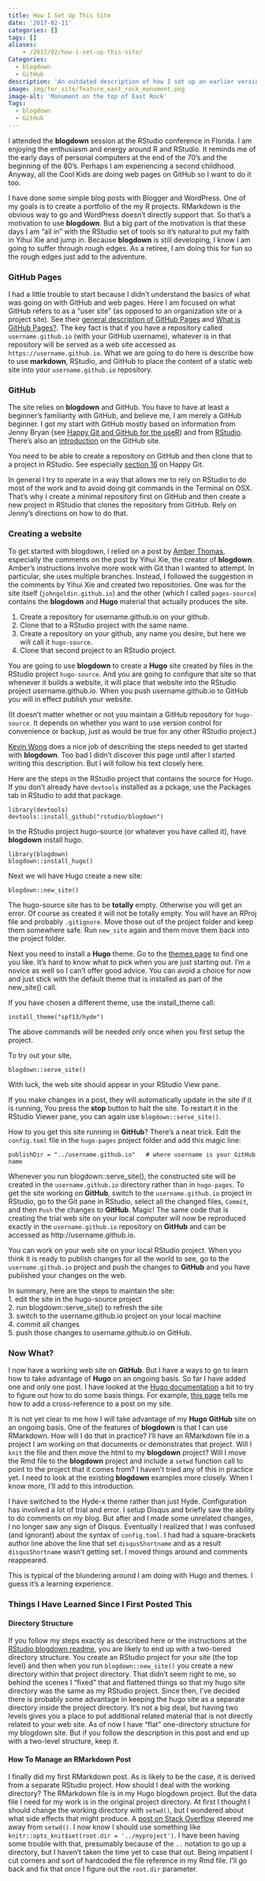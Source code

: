 ```yaml
---
title: How I Set Up This Site
date: '2017-02-11'
categories: []
tags: []
aliases:
    - /2017/02/how-i-set-up-this-site/
Categories:
  - blogdown
  - GitHub
description: 'An outdated description of how I set up an earlier version of this site.'
image: img/for_site/feature_east_rock_monument.png
image-alt: 'Monument on the top of East Rock'
Tags:
  - blogdown
  - GitHub
---
```


I attended the **blogdown** session at the RStudio conference in Florida. I am enjoying the enthusiasm and energy around R and RStudio. It reminds me of the early days of personal computers at the end of the 70's and the beginning of the 80's. Perhaps I am experiencing a second childhood. Anyway, all the Cool Kids are doing web pages on GitHub so I want to do it too.

I have done some simple blog posts with Blogger and WordPress. One of my goals is to create a portfolio of the my R projects. RMarkdown is the obvious way to go and WordPress doesn't directly support that. So that's a motivation to use **blogdown**. But a big part of the motivation is that these days I am "all in" with the RStudio set of tools so it's natural to put my faith in Yihui Xie and jump in. Because **blogdown** is still developing, I know I am going to suffer through rough edges. As a retiree, I am doing this for fun so the rough edges just add to the adventure.

### GitHub Pages

I had a little trouble to start because I didn't understand the basics of what was going on with GitHub and web pages. Here I am focused on what GitHub refers to as a "user site" (as opposed to an organization site or a project site). See their [general description of GitHub Pages](https://pages.github.com/) and [What is GitHub Pages?](https://help.github.com/articles/what-is-github-pages). The key fact is that if you have a repository called `username.github.io` (with your GitHub username), whatever is in that repository will be served as a web site accessed as `https://username.github.io`. What we are going to do here is describe how to use **markdown**, RStudio, and GitHub to place the content of a static web site into your `username.github.io` repository.

### GitHub

The site relies on **blogdown** and GitHub. You have to have at least a beginner's familiarity with GitHub, and believe me, I am merely a GitHub beginner. I got my start with GitHub mostly based on information from Jenny Bryan (see [Happy Git and GitHub for the useR](http://happygitwithr.com/)) and from [RStudio](https://support.rstudio.com/hc/en-us/articles/200532077-Version-Control-with-Git-and-SVN). There's also an [introduction](https://guides.github.com/activities/hello-world/) on the GitHub site.

You need to be able to create a repository on GitHub and then clone that to a project in RStudio. See especially [section 16](http://happygitwithr.com/new-github-first.html) on Happy Git.

In general I try to operate in a way that allows me to rely on RStudio to do most of the work and to avoid doing git commands in the Terminal on OSX. That's why I create a minimal repository first on GitHub and then create a new project in RStudio that clones the repository from GitHub. Rely on Jenny's directions on how to do that.

### Creating a website

To get started with blogdown, I relied on a post by [Amber Thomas](https://proquestionasker.github.io/blog/Making_Site/), especially the comments on the post by Yihui Xie, the creator of **blogdown**. Amber's instructions involve more work with Git than I wanted to attempt. In particular, she uses multiple branches. Instead, I followed the suggestion in the comments by Yihui Xie and created two repositories. One was for the site itself (`johngoldin.github.io`) and the other (which I called `pages-source`) contains the **blogdown** and **Hugo** material that actually produces the site.

1.  Create a repository for username.github.io on your github.
2.  Clone that to a RStudio project with the same name.
3.  Create a repository on your github, any name you desire, but here we will call it `hugo-source`.
4.  Clone that second project to an RStudio project.

You are going to use **blogdown** to create a **Hugo** site created by files in the RStudio project `hugo-source`. And you are going to configure that site so that whenever it builds a website, it will place that website into the RStudio project username.github.io. When you push username.github.io to GitHub you will in effect publish your website.

(It doesn't matter whether or not you maintain a GitHub repository for `hugo-source`. It depends on whether you want to use version control for convenience or backup, just as would be true for any other RStudio project.)

[Kevin Wong](http://kevinfw.com/post/blogging-with-r-markdown/) does a nice job of describing the steps needed to get started with **blogdown**. Too bad I didn't discover this page until after I started writing this description. But I will follow his text closely here.

Here are the steps in the RStudio project that contains the source for Hugo. If you don't already have `devtools` installed as a pckage, use the Packages tab in RStudio to add that package.

    library(devtools)
    devtools::install_github("rstudio/blogdown")

In the RStudio project hugo-source (or whatever you have called it), have **blogdown** install hugo.

    library(blogdown)
    blogdown::install_hugo()

Next we wil have Hugo create a new site:

    blogdown::new_site()

The hugo-source site has to be **totally** empty. Otherwise you will get an error. Of course as created it will not be totally empty. You will have an RProj file and probably `.gitignore`. Move those out of the project folder and keep them somewhere safe. Run `new_site` again and them move them back into the project folder.

Next you need to install a **Hugo** theme. Go to the [themes page](http://themes.gohugo.io/) to find one you like. It's hard to know what to pick when you are just starting out. I'm a novice as well so I can't offer good advice. You can avoid a choice for now and just stick with the default theme that is installed as part of the new_site() call.

If you have chosen a different theme, use the install_theme call:

    install_theme("spf13/hyde")

The above commands will be needed only once when you first setup the project.

To try out your site,

    blogdown::serve_site()

With luck, the web site should appear in your RStudio View pane.

If you make changes in a post, they will automatically update in the site if it is running, You press the **stop** button to halt the site. To restart it in the RStudio Viewer pane, you can again use `blogdown::serve_site()`.

How to you get this site running in **GitHub**? There's a neat trick. Edit the `config.toml` file in the `hugo-pages` project folder and add this magic line:

    publishDir = "../username.github.io"   # where username is your GitHub name

Whenever you run blogdown::serve_site(), the constructed site will be created in the `username.github.io` directory rather than in `hugo-pages`. To get the site working on **GitHub**, switch to the `username.github.io` project in RStudio, go to the Git pane in RStudio, select all the changed files, `Commit`, and then `Push` the changes to **GitHub**. Magic! The same code that is creating the trial web site on your local computer will now be reproduced exactly in the `username.github.io` repository on **GitHub** and can be accessed as http://username.github.io.

You can work on your web site on your local RStudio project. When you think it is ready to publish changes for all the world to see, go to the `username.github.io` project and push the changes to **GitHub** and you have published your changes on the web.

In summary, here are the steps to maintain the site:\
1. edit the site in the hugo-source project\
2. run blogdown::serve_site() to refresh the site\
3. switch to the username.github.io project on your local machine\
4. commit all changes\
5. push those changes to username.github.io on GitHub.

### Now What?

I now have a working web site on **GitHub**. But I have a ways to go to learn how to take advantage of **Hugo** on an ongoing basis. So far I have added one and only one post. I have looked at the [Hugo documentation](http://gohugo.io/overview/usage/) a bit to try to figure out how to do some basis things. For example, [this page](https://gohugo.io/extras/shortcodes#ref-relref) tells me how to add a cross-reference to a post on my site.

It is not yet clear to me how I will take advantage of my **Hugo** **GitHub** site on an ongoing basis. One of the features of **blogdown** is that I can use RMarkdown. How will I do that in practice? I'll have an RMarkdown file in a project I am working on that documents or demonstrates that project. Will I `knit` the file and then move the html to my **blogdown** project? Will I move the Rmd file to the **blogdown** project and include a `setwd` function call to point to the project that it comes from? I haven't tried any of this in practice yet. I need to look at the existing **blogdown** examples more closely. When I know more, I'll add to this introduction.

I have switched to the Hyde-x theme rather than just Hyde. Configuration has involved a lot of trial and error. I setup Disqus and briefly saw the ability to do comments on my blog. But after and I made some unrelated changes, I no longer saw any sign of Disqus. Eventually I realized that I was confused (and ignorant) about the syntax of `config.toml`. I had had a square-brackets author line above the line that set `disqusShortname` and as a result `disqusShortname` wasn't getting set. I moved things around and comments reappeared.

This is typical of the blundering around I am doing with Hugo and themes. I guess it's a learning experience.

### Things I Have Learned Since I First Posted This

#### Directory Structure

If you follow my steps exactly as described here or the instructions at the [RStudio blogdown readme](https://github.com/rstudio/blogdown), you are likely to end up with a two-tiered directory structure. You create an RStudio project for your site (the top level) and then when you run `blogdown::new_site()` you create a new directory within that project directory. That didn't seem right to me, so behind the scenes I "fixed" that and flattened things so that my hugo site directory was the same as my RStudio project. Since then, I've decided there is probably some advantage in keeping the hugo site as a separate directory inside the project directory. It's not a big deal, but having two levels gives you a place to put additional related material that is not directly related to your web site. As of now I have "flat" one-directory structure for my blogdown site. But if you follow the description in this post and end up with a two-level structure, keep it.

#### How To Manage an RMarkdown Post

I finally did my first RMarkdown post. As is likely to be the case, it is derived from a separate RStudio project. How should I deal with the working directory? The RMarkdown file is in my Hugo blogdown project. But the data file I need for my work is in the original project directory. At first I thought I should change the working directory with `setwd()`, but I wondered about what side effects that might produce. A [post on Stack Overflow](http://stackoverflow.com/questions/20060518/in-rstudio-rmarkdown-how-to-setwd) steered me away from `setwd()`. I now know I should use something like `knitr::opts_knit$set(root.dir = '../myproject')`. I have been having some trouble with that, presumably because of the `..` notation to go up a directory, but I haven't taken the time yet to case that out. Being impatient I cut corners and sort of hardcoded the file reference in my Rmd file. I'll go back and fix that once I figure out the `root.dir` parameter.
